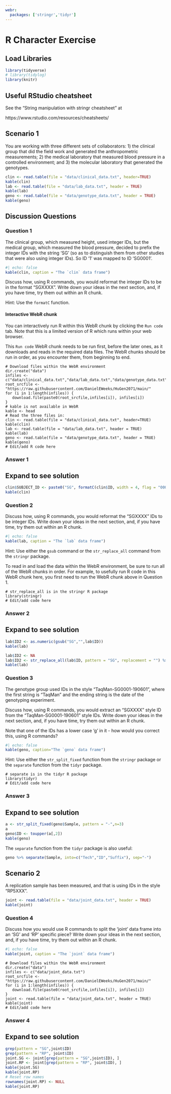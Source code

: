 ```yaml
---
webr:
  packages: ['stringr','tidyr']
---
```


# R Character Exercise

## Load Libraries

```r
library(tidyverse)
# library(tidylog)
library(knitr)
```

## Useful RStudio cheatsheet

See the "String manipulation with stringr cheatsheet" at

https://www.rstudio.com/resources/cheatsheets/

## Scenario 1

You are working with three different sets of collaborators: 1) the clinical group that did the field work and generated the anthropometric measurements; 2) the medical laboratory that measured blood pressure in a controlled environment; and 3) the molecular laboratory that generated the genotypes.

```r
clin <- read.table(file = "data/clinical_data.txt", header=TRUE)
kable(clin)
lab <- read.table(file = "data/lab_data.txt", header = TRUE)
kable(lab)
geno <- read.table(file = "data/genotype_data.txt", header = TRUE)
kable(geno)
```

## Discussion Questions

### Question 1

The clinical group, which measured height, used integer IDs, but the medical group, which measured the blood pressure, decided to prefix the integer IDs with the string 'SG' (so as to distinguish them from other studies that were also using integer IDs). So ID '1' was mapped to ID 'SG0001'.

```r
#| echo: false
kable(clin, caption = "The `clin` data frame")
```

Discuss how, using R commands, you would reformat the integer IDs to be in the format "SGXXXX". Write down your ideas in the next section, and, if you have time, try them out within an R chunk.

Hint: Use the `formatC` function.

#### Interactive WebR chunk

You can interactively run R within this WebR chunk by clicking the `Run code` tab.  Note that this is a limited version of R which runs within your web browser.  

::: callout-note
This `Run code` WebR chunk needs to be run first, before the later ones, as it downloads and reads in the required data files. The WebR chunks should be run in order, as you encounter them, from beginning to end. 
:::

``` webr-r
# Download files within the WebR environment
dir.create("data")
infiles <- c("data/clinical_data.txt","data/lab_data.txt","data/genotype_data.txt")
root_srcfile <- "https://raw.githubusercontent.com/DanielEWeeks/HuGen2071/main/"
for (i in 1:length(infiles)) {
   download.file(paste0(root_srcfile,infiles[i]), infiles[i])
}
# kable is not available in WebR
kable <- head
# Read the three files in:
clin <- read.table(file = "data/clinical_data.txt", header=TRUE)
kable(clin)
lab <- read.table(file = "data/lab_data.txt", header = TRUE)
kable(lab)
geno <- read.table(file = "data/genotype_data.txt", header = TRUE)
kable(geno)
# Edit/add R code here
```

### Answer 1

::: {.callout-tip collapse="true"}
## Expand to see solution

```r
clin$SUBJECT_ID <- paste0("SG", formatC(clin$ID, width = 4, flag = "0000"))
kable(clin)
```
:::

### Question 2

Discuss how, using R commands, you would reformat the "SGXXXX" IDs to be integer IDs. Write down your ideas in the next section, and, if you have time, try them out within an R chunk.

```r
#| echo: false
kable(lab, caption = "The `lab` data frame")
```

Hint: Use either the `gsub` command or the `str_replace_all` command from the `stringr` package.

::: callout-warning
To read in and load the data within the WebR environment, be sure to run all of the WebR chunks in order.  For example, to usefully run R code in this WebR chunk here, you first need to run the WebR chunk above in Question 1.
:::

``` webr-r
# str_replace_all is in the stringr R package
library(stringr)
# Edit/add code here
```

### Answer 2

::: {.callout-tip collapse="true"}
## Expand to see solution

```r
lab$ID2 <- as.numeric(gsub("SG","",lab$ID))
kable(lab)
```

```r
lab$ID2 <- NA
lab$ID2 <- str_replace_all(lab$ID, pattern = "SG", replacement = "") %>% as.numeric()
kable(lab)
```
:::

### Question 3

The genotype group used IDs in the style "TaqMan-SG0001-190601", where the first string is "TaqMan" and the ending string is the date of the genotyping experiment.

Discuss how, using R commands, you would extract an "SGXXXX" style ID from the "TaqMan-SG0001-190601" style IDs. Write down your ideas in the next section, and, if you have time, try them out within an R chunk.

Note that one of the IDs has a lower case 'g' in it - how would you correct this, using R commands?

```r
#| echo: false
kable(geno, caption="The `geno` data frame")
```

Hint: Use either the `str_split_fixed` function from the `stringr` package or the `separate` function from the `tidyr` package.

``` webr-r
# separate is in the tidyr R package
library(tidyr)
# Edit/add code here
```

### Answer 3

::: {.callout-tip collapse="true"}
## Expand to see solution

```r
a <- str_split_fixed(geno$Sample, pattern = "-",n=3)
a
geno$ID <- toupper(a[,2])
kable(geno)
```

The `separate` function from the `tidyr` package is also useful:

```r
geno %>% separate(Sample, into=c("Tech","ID","Suffix"), sep="-")
```
:::

## Scenario 2

A replication sample has been measured, and that is using IDs in the style "RP5XXX".

```r
joint <- read.table(file = "data/joint_data.txt", header = TRUE)
kable(joint)
```

### Question 4

Discuss how you would use R commands to split the 'joint' data frame into an 'SG' and 'RP' specific piece? Write down your ideas in the next section, and, if you have time, try them out within an R chunk.

```r
#| echo: false
kable(joint, caption = "The `joint` data frame")
```

``` webr-r
# Download files within the WebR environment
dir.create("data")
infiles <- c("data/joint_data.txt")
root_srcfile <- "https://raw.githubusercontent.com/DanielEWeeks/HuGen2071/main/"
for (i in 1:length(infiles)) {
   download.file(paste0(root_srcfile,infiles[i]), infiles[i])
}
joint <- read.table(file = "data/joint_data.txt", header = TRUE)
kable(joint)
# Edit/add code here
```

### Answer 4

::: {.callout-tip collapse="true"}
## Expand to see solution

```r
grep(pattern = "SG",joint$ID)
grep(pattern = "RP", joint$ID)
joint.SG <- joint[grep(pattern = "SG",joint$ID), ]
joint.RP <- joint[grep(pattern = "RP", joint$ID), ]
kable(joint.SG)
kable(joint.RP)
# Reset row names
rownames(joint.RP) <- NULL
kable(joint.RP)
```
:::
